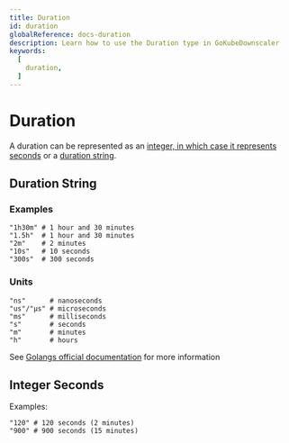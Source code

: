 ```yaml
---
title: Duration
id: duration
globalReference: docs-duration
description: Learn how to use the Duration type in GoKubeDownscaler
keywords:
  [
    duration,
  ]
---
```


# Duration

A duration can be represented as an [integer, in which case it represents seconds](#integer-seconds) or a [duration string](#duration-string).

## Duration String

### Examples

```text
"1h30m" # 1 hour and 30 minutes
"1.5h"  # 1 hour and 30 minutes
"2m"    # 2 minutes
"10s"   # 10 seconds
"300s"  # 300 seconds
```

### Units

```text
"ns"      # nanoseconds
"us"/"µs" # microseconds
"ms"      # milliseconds
"s"       # seconds
"m"       # minutes
"h"       # hours
```

See [Golangs official documentation](https://pkg.go.dev/time#ParseDuration) for more information

## Integer Seconds

Examples:

```text
"120" # 120 seconds (2 minutes)
"900" # 900 seconds (15 minutes)
```
